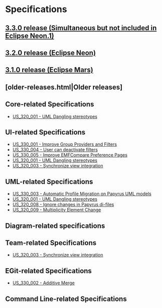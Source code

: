 = Specifications =

== [[./3.3.0-release.html|3.3.0 release (Simultaneous but not included in Eclipse Neon.1)]] ==


== [[./3.2.0-release.html|3.2.0 release (Eclipse Neon)]] ==


== [[./3.1.0-release.html|3.1.0 release (Eclipse Mars)]] ==


== [older-releases.html|Older releases] ==


== Core-related Specifications ==

* [[./3.2.0-release.html#US_320_001 - UML Dangling stereotypes|US_320_001 - UML Dangling stereotypes]]

== UI-related Specifications ==

* [[./3.3.0-release.html#US_330_001 - Improve Group Providers and Filters|US_330_001 - Improve Group Providers and Filters]]
* [[./3.3.0-release.html#US_330_004 - User can deactivate filters|US_330_004 - User can deactivate filters]]
* [[./3.3.0-release.html#US_330_005 - Improve EMFCompare Preference Pages|US_330_005 - Improve EMFCompare Preference Pages]]
* [[./3.2.0-release.html#US_320_001 - UML Dangling stereotypes|US_320_001 - UML Dangling stereotypes]]
* [[./3.2.0-release.html#US_320_003 - Synchronize view integration|US_320_003 - Synchronize view integration]]

== UML-related Specifications ==

* [[./3.3.0-release.html#US_330_003 - Automatic Profile Migration on Papyrus UML models|US_330_003 - Automatic Profile Migration on Papyrus UML models]]
* [[./3.2.0-release.html#US_320_001 - UML Dangling stereotypes|US_320_001 - UML Dangling stereotypes]]
* [[./3.2.0-release.html#US_320_008 - Ignore changes in Papyrus di-files|US_320_008 - Ignore changes in Papyrus di-files]]
* [[./3.2.0-release.html#US_320_009 - Multiplicity Element Change|US_320_009 - Multiplicity Element Change]]

== Diagram-related specifications ==

== Team-related Specifications ==

* [[./3.2.0-release.html#US_320_003 - Synchronize view integration|US_320_003 - Synchronize view integration]]

== EGit-related Specifications ==

* [[./3.3.0-release.html#US_330_002 - Additive Merge|US_330_002 - Additive Merge]]

== Command Line-related Specifications ==